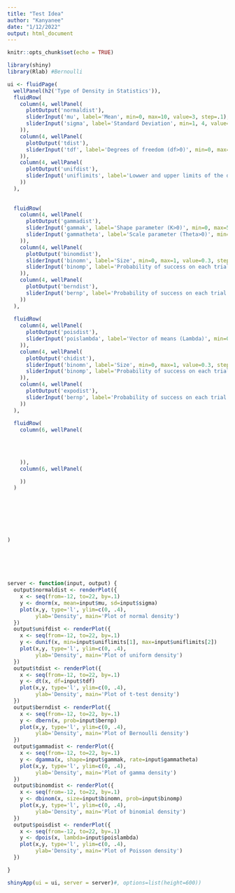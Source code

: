 ```yaml
---
title: "Test Idea"
author: "Kanyanee"
date: "1/12/2022"
output: html_document
---
```


```r
knitr::opts_chunk$set(echo = TRUE)
```

```r
library(shiny)
library(Rlab) #Bernoulli

ui <- fluidPage(
  wellPanel(h2('Type of Density in Statistics')),
  fluidRow(
    column(4, wellPanel(
      plotOutput('normaldist'),
      sliderInput('mu', label='Mean', min=0, max=10, value=3, step=.1),
      sliderInput('sigma', label='Standard Deviation', min=1, 4, value=2, step=.1)
    )),
    column(4, wellPanel(
      plotOutput('tdist'),
      sliderInput('tdf', label='Degrees of freedom (df>0)', min=0, max=10, value=3, step=.1)
    )),    
    column(4, wellPanel(
      plotOutput('unifdist'),
      sliderInput('uniflimits', label='Lowwer and upper limits of the distribution', min=-5, max=15, value=c(-2,7), step=.1)
    ))   
  ),
  
  
  fluidRow(  
    column(4, wellPanel(
      plotOutput('gammadist'),
      sliderInput('gammak', label='Shape parameter (K>0)', min=0, max=5, value=3, step=.1),
      sliderInput('gammatheta', label='Scale parameter (Theta>0)', min=0, max=3, value=1.5, step=.1)
    )), 
    column(4, wellPanel(
      plotOutput('binomdist'),
      sliderInput('binomn', label='Size', min=0, max=1, value=0.3, step=.01),      
      sliderInput('binomp', label='Probability of success on each trial', min=0, max=1, value=0.3, step=.01)
    )),    
    column(4, wellPanel(
      plotOutput('berndist'),
      sliderInput('bernp', label='Probability of success on each trial', min=0, max=1, value=0.3, step=.01)
    ))
  ),
  
  fluidRow(  
    column(4, wellPanel(
      plotOutput('poisdist'),
      sliderInput('poislambda', label='Vector of means (Lambda)', min=0, max=10, value=3, step=.1)
    )), 
    column(4, wellPanel(
      plotOutput('chidist'),
      sliderInput('binomn', label='Size', min=0, max=1, value=0.3, step=.01),      
      sliderInput('binomp', label='Probability of success on each trial', min=0, max=1, value=0.3, step=.01)
    )),    
    column(4, wellPanel(
      plotOutput('expodist'),
      sliderInput('bernp', label='Probability of success on each trial', min=0, max=1, value=0.3, step=.01)
    ))
  ),  
  
  fluidRow(
    column(6, wellPanel(

      
      
      
    )),
    column(6, wellPanel(

    ))
  )  
  
  
  
  
  
  
  
)






server <- function(input, output) {
  output$normaldist <- renderPlot({
    x <- seq(from=-12, to=22, by=.1)
    y <- dnorm(x, mean=input$mu, sd=input$sigma)
    plot(x,y, type='l', ylim=c(0, .4),
         ylab='Density', main='Plot of normal density')
  })
  output$unifdist <- renderPlot({
    x <- seq(from=-12, to=22, by=.1)
    y <- dunif(x, min=input$uniflimits[1], max=input$uniflimits[2])
    plot(x,y, type='l', ylim=c(0, .4),
         ylab='Density', main='Plot of uniform density')
  })
  output$tdist <- renderPlot({
    x <- seq(from=-12, to=22, by=.1)
    y <- dt(x, df=input$tdf)
    plot(x,y, type='l', ylim=c(0, .4),
         ylab='Density', main='Plot of t-test density')
  })
  output$berndist <- renderPlot({
    x <- seq(from=-12, to=22, by=.1)
    y <- dbern(x, prob=input$bernp)
    plot(x,y, type='l', ylim=c(0, .4),
         ylab='Density', main='Plot of Bernoulli density')
  })
  output$gammadist <- renderPlot({
    x <- seq(from=-12, to=22, by=.1)
    y <- dgamma(x, shape=input$gammak, rate=input$gammatheta)
    plot(x,y, type='l', ylim=c(0, .4),
         ylab='Density', main='Plot of gamma density')
  })
  output$binomdist <- renderPlot({
    x <- seq(from=-12, to=22, by=.1)
    y <- dbinom(x, size=input$binomn, prob=input$binomp)
    plot(x,y, type='l', ylim=c(0, .4),
         ylab='Density', main='Plot of binomial density')
  })  
  output$poisdist <- renderPlot({
    x <- seq(from=-12, to=22, by=.1)
    y <- dpois(x, lambda=input$poislambda)
    plot(x,y, type='l', ylim=c(0, .4),
         ylab='Density', main='Plot of Poisson density')
  })

}

shinyApp(ui = ui, server = server)#, options=list(height=600))

```


